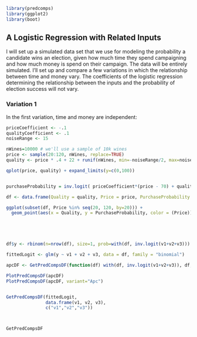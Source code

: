 ```r
library(predcomps)
library(ggplot2)
library(boot)
```


## A Logistic Regression with Related Inputs

I will set up a simulated data set that we use for modeling the probability a candidate wins an election, given how much time they spend campaigning and how much money is spend on their campaign. The data will be entirely simulated. I'll set up and compare a few variations in which the relationship between time and money vary. The coefficients of the logistic regression determining the relationship between the inputs and the probability of election success will not vary.

### Variation 1

In the first variation, time and money are independent:

```r
priceCoefficient <- -.1
qualityCoefficient <- .1
noiseRange <- 15

nWines=10000 # we'll use a sample of 10k wines
price <- sample(20:120, nWines, replace=TRUE)
quality <- price * .4 + 22 + runif(nWines, min=-noiseRange/2, max=noiseRange/2)

qplot(price, quality) + expand_limits(y=c(0,100))


purchaseProbability = inv.logit( priceCoefficient*(price - 70) + qualityCoefficient*(quality - 50)  )

df <- data.frame(Quality = quality, Price = price, PurchaseProbability = purchaseProbability)

ggplot(subset(df, Price %in% seq(20, 120, by=20))) + 
  geom_point(aes(x = Quality, y = PurchaseProbability, color = (Price)), )





df$y <- rbinom(n=nrow(df), size=1, prob=with(df, inv.logit(v1+v2+v3)))

fittedLogit <- glm(y ~ v1 + v2 + v3, data = df, family = "binomial")

apcDF <- GetPredCompsDF(function(df) with(df, inv.logit(v1+v2+v3)), df, c("v1","v2","v3"))

PlotPredCompsDF(apcDF)
PlotPredCompsDF(apcDF, variant="Apc")


GetPredCompsDF(fittedLogit, 
               data.frame(v1, v2, v3), 
               c("v1","v2","v3"))



GetPredCompsDF

```

